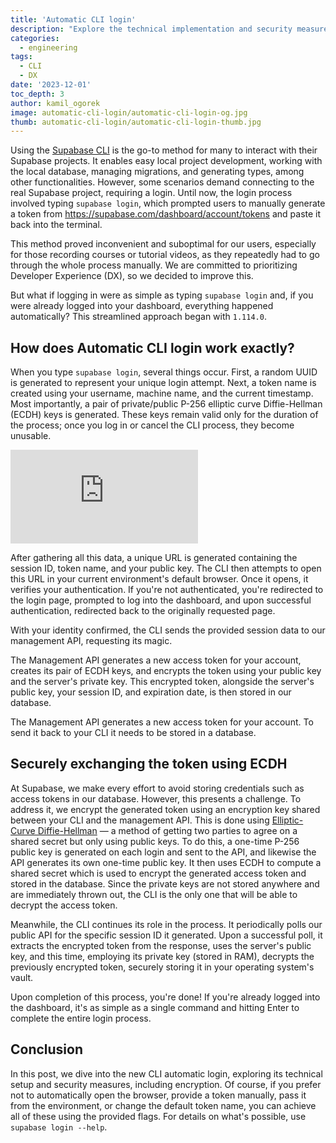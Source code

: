 ```yaml
---
title: 'Automatic CLI login'
description: "Explore the technical implementation and security measures behind CLI's new automatic login feature."
categories:
  - engineering
tags:
  - CLI
  - DX
date: '2023-12-01'
toc_depth: 3
author: kamil_ogorek
image: automatic-cli-login/automatic-cli-login-og.jpg
thumb: automatic-cli-login/automatic-cli-login-thumb.jpg
---
```


Using the [Supabase CLI](https://supabase.com/docs/guides/cli) is the go-to method for many to interact with their Supabase projects. It enables easy local project development, working with the local database, managing migrations, and generating types, among other functionalities. However, some scenarios demand connecting to the real Supabase project, requiring a login. Until now, the login process involved typing `supabase login`, which prompted users to manually generate a token from https://supabase.com/dashboard/account/tokens and paste it back into the terminal.

This method proved inconvenient and suboptimal for our users, especially for those recording courses or tutorial videos, as they repeatedly had to go through the whole process manually. We are committed to prioritizing Developer Experience (DX), so we decided to improve this.

But what if logging in were as simple as typing `supabase login` and, if you were already logged into your dashboard, everything happened automatically? This streamlined approach began with `1.114.0`.

## How does Automatic CLI login work exactly?

When you type `supabase login`, several things occur. First, a random UUID is generated to represent your unique login attempt. Next, a token name is created using your username, machine name, and the current timestamp. Most importantly, a pair of private/public P-256 elliptic curve Diffie-Hellman (ECDH) keys is generated. These keys remain valid only for the duration of the process; once you log in or cancel the CLI process, they become unusable.

<div className="video-container">
  <iframe
    className="w-full"
    src="https://www.youtube-nocookie.com/embed/lNgsIITU3pc?si=X6KE7X819Hk"
    title="YouTube video player"
    frameBorder="0"
    allow="accelerometer; autoplay; clipboard-write; encrypted-media; gyroscope; picture-in-picture; web-share"
    allowfullscreen
  ></iframe>
</div>

After gathering all this data, a unique URL is generated containing the session ID, token name, and your public key. The CLI then attempts to open this URL in your current environment's default browser. Once it opens, it verifies your authentication. If you're not authenticated, you're redirected to the login page, prompted to log into the dashboard, and upon successful authentication, redirected back to the originally requested page.

With your identity confirmed, the CLI sends the provided session data to our management API, requesting its magic.

The Management API generates a new access token for your account, creates its pair of ECDH keys, and encrypts the token using your public key and the server's private key. This encrypted token, alongside the server's public key, your session ID, and expiration date, is then stored in our database.

The Management API generates a new access token for your account. To send it back to your CLI it needs to be stored in a database.

## Securely exchanging the token using ECDH

At Supabase, we make every effort to avoid storing credentials such as access tokens in our database. However, this presents a challenge. To address it, we encrypt the generated token using an encryption key shared between your CLI and the management API. This is done using [Elliptic-Curve Diffie-Hellman](https://arstechnica.com/information-technology/2013/10/a-relatively-easy-to-understand-primer-on-elliptic-curve-cryptography/) — a method of getting two parties to agree on a shared secret but only using public keys. To do this, a one-time P-256 public key is generated on each login and sent to the API, and likewise the API generates its own one-time public key. It then uses ECDH to compute a shared secret which is used to encrypt the generated access token and stored in the database. Since the private keys are not stored anywhere and are immediately thrown out, the CLI is the only one that will be able to decrypt the access token.

Meanwhile, the CLI continues its role in the process. It periodically polls our public API for the specific session ID it generated. Upon a successful poll, it extracts the encrypted token from the response, uses the server's public key, and this time, employing its private key (stored in RAM), decrypts the previously encrypted token, securely storing it in your operating system's vault.

Upon completion of this process, you're done! If you're already logged into the dashboard, it's as simple as a single command and hitting Enter to complete the entire login process.

## Conclusion

In this post, we dive into the new CLI automatic login, exploring its technical setup and security measures, including encryption. Of course, if you prefer not to automatically open the browser, provide a token manually, pass it from the environment, or change the default token name, you can achieve all of these using the provided flags. For details on what's possible, use `supabase login --help`.
